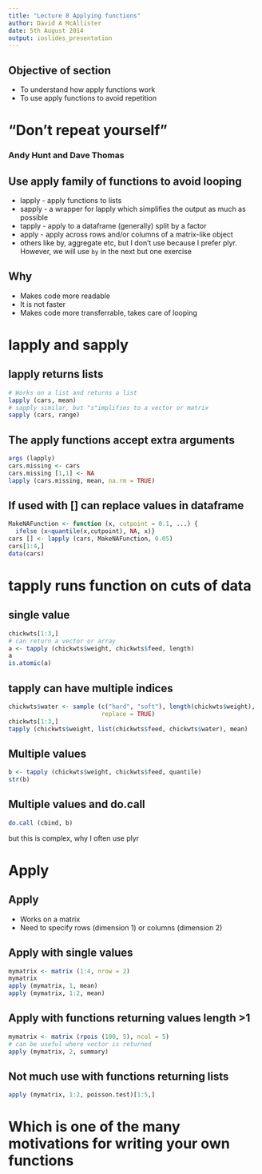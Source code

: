```yaml
---
title: "Lecture 8 Applying functions"
author: David A McAllister
date: 5th August 2014
output: ioslides_presentation
---
```


## Objective of section
* To understand how apply functions work
* To use apply functions to avoid repetition

# "Don't repeat yourself"
### Andy Hunt and Dave Thomas

## Use apply family of functions to avoid looping

* lapply - apply functions to lists
* sapply - a wrapper for lapply which simplifies the output as much as possible
* tapply - apply to a dataframe (generally) split by a factor
* apply - apply across rows and/or columns of a matrix-like object
* others like by, aggregate etc, but I don't use because I prefer plyr. However, we will use `by` in the next but one exercise

## Why 
* Makes code more readable
* It is not faster
* Makes code more transferrable, takes care of looping

# lapply and sapply

## lapply returns lists
```r
# Works on a list and returns a list
lapply (cars, mean)
# sapply similar, but "s"implifies to a vector or matrix 
sapply (cars, range)
```

## The apply functions accept extra arguments
```r
args (lapply)
cars.missing <- cars 
cars.missing [1,1] <- NA
lapply (cars.missing, mean, na.rm = TRUE)
```

## If used with [] can replace values in dataframe
```r
MakeNAFunction <- function (x, cutpoint = 0.1, ...) {
  ifelse (x<quantile(x,cutpoint), NA, x)}
cars [] <- lapply (cars, MakeNAFunction, 0.05)
cars[1:4,]
data(cars)
```

# tapply runs function on cuts of data

## single value
```r
chickwts[1:3,]
# can return a vector or array
a <- tapply (chickwts$weight, chickwts$feed, length)
a
is.atomic(a)
```

## tapply can have multiple indices
```r
chickwts$water <- sample (c("hard", "soft"), length(chickwts$weight), 
                          replace = TRUE)
chickwts[1:3,]
tapply (chickwts$weight, list(chickwts$feed, chickwts$water), mean)
```

## Multiple values
```r
b <- tapply (chickwts$weight, chickwts$feed, quantile)
str(b)
```

## Multiple values and do.call
```r
do.call (cbind, b)
```
but this is complex, why I often use plyr


# Apply

## Apply
- Works on a matrix
- Need to specify rows (dimension 1) or columns (dimension 2)

## Apply with single values
``` r
mymatrix <- matrix (1:4, nrow = 2)
mymatrix
apply (mymatrix, 1, mean)
apply (mymatrix, 1:2, mean)
```

## Apply with functions returning values length >1
```r
mymatrix <- matrix (rpois (100, 5), ncol = 5)
# can be useful where vector is returned
apply (mymatrix, 2, summary)
```

## Not much use with functions returning lists
```r
apply (mymatrix, 1:2, poisson.test)[1:5,]
```
# Which is one of the many motivations for writing your own functions
